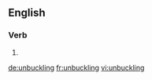 
==English==

===Verb===
{{head|en}}

# {{present participle of|unbuckle|lang=en}}

[[de:unbuckling]]
[[fr:unbuckling]]
[[vi:unbuckling]]